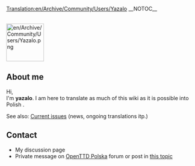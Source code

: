 [[Translation:en/Archive/Community/Users/Yazalo]]
__NOTOC__


<br>
[[File:en/Archive/Community/Users/Yazalo.png|100px|right]]
==About me==

Hi, <br>
I'm '''yazalo'''. I am here to translate as much of this wiki as it is possible into Polish {{en/Emoticon|:)}}.

See also: [[en/Archive/Community/Users/Yazalo/News|Current issues]] (news, ongoing translations itp.)


== Contact ==
*My discussion page
*Private message on [https://openttd-polska.pl/ OpenTTD Polska] forum or post in [https://openttd-polska.pl/Thread-OpenTTD-Wiki-w-j%C4%99zyku-polskim this topic]
